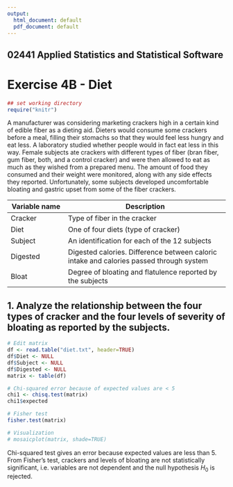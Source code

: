 ```yaml
---
output:
  html_document: default
  pdf_document: default
---
```


## 02441 Applied Statistics and Statistical Software 
# Exercise 4B - Diet


```r
## set working directory
require("knitr")
```
A manufacturer was considering marketing crackers high in a certain kind of edible fiber as a dieting
aid. Dieters would consume some crackers before a meal, filling their stomachs so that they would
feel less hungry and eat less. A laboratory studied whether people would in fact eat less in this way.
Female subjects ate crackers with different types of fiber (bran fiber, gum fiber, both, and a control
cracker) and were then allowed to eat as much as they wished from a prepared menu. The amount
of food they consumed and their weight were monitored, along with any side effects they reported.
Unfortunately, some subjects developed uncomfortable bloating and gastric upset from some of the
fiber crackers.

Variable name | Description
------------- | ------------------------------------
Cracker | Type of fiber in the cracker
Diet |One of four diets (type of cracker)
Subject | An identification for each of the 12 subjects
Digested | Digested calories. Difference between caloric intake and calories passed through system
Bloat | Degree of bloating and flatulence reported by the subjects

## 1. Analyze the relationship between the four types of cracker and the four levels of severity of bloating as reported by the subjects.  

```r
# Edit matrix
df <- read.table("diet.txt", header=TRUE)
df$Diet <- NULL
df$Subject <- NULL
df$Digested <- NULL
matrix <- table(df)

# Chi-squared error because of expected values are < 5
chi1 <- chisq.test(matrix)
chi1$expected

# Fisher test
fisher.test(matrix)

# Visualization
# mosaicplot(matrix, shade=TRUE)
```

Chi-squared test gives an error because expected values are less than 5. From Fisher's test, crackers and levels of bloating are not statistically significant, i.e. variables are not dependent and the null hypothesis $H_0$ is rejected.